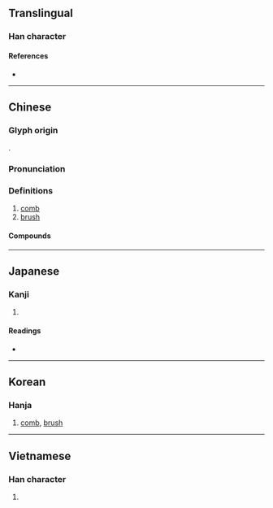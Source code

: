 {{character info}}
==Translingual==

===Han character===
{{Han char|rn=75|rad=木|as=07|sn=11|four=40913|canj=DYIU|ids=⿰木㐬}}

====References====
* {{Han ref|kx=0531.070|dkj=14886|dj=0919.080|hdz=21219.060|uh=68B3|ud=26803|bh=AEDE|bd=44766}}

----

==Chinese==
{{zh-forms}}

===Glyph origin===
{{Han etym}}
{{Han compound|木|疏|c1=s|c2=p|abb2=yes|ls=psc}}.

===Pronunciation===
{{zh-pron
|m=shū
|c=so1
|h=pfs=sṳ̂
|mn=ml:so͘/qz,tp,xm:soe/kh,zz:se
|mn_note=so͘ - literary; soe/se - vernacular
|mn-t=siu1
|mc=y
|oc=y
|ma=
|cat=n
}}

===Definitions===
{{zh-hanzi}}

# [[comb]] {{zh-mw|c:把}}
# [[brush]]

====Compounds====
{{zh-der|妝梳|梳櫳|梳辮子|梳洗|梳篦|梳理|梳裹|插梳|油木梳|梳頭|爬梳剔抉|爬梳|梳妝臺|梳妝|梳子|過木梳}}

{{zh-cat|Intermediate}}

----

==Japanese==

===Kanji===
{{ja-kanji|grade=|rs=木07}}

# {{rfdef|ja|sort=木07}}

====Readings====
* {{ja-readings
|goon=しょ
|kanon=そ
|kun=と-く, と-かす, す-く, けず-る, くしけず-る}}

----

==Korean==

===Hanja===
{{ko-hanja|hangeul=소|eumhun=|rv=so|mr=so|y=so}}

# [[comb]], [[brush]]

----

==Vietnamese==

===Han character===
{{vi-hantu|[[sơ]]|rs=木07}}

# {{rfdef|vi|sort=木07}}